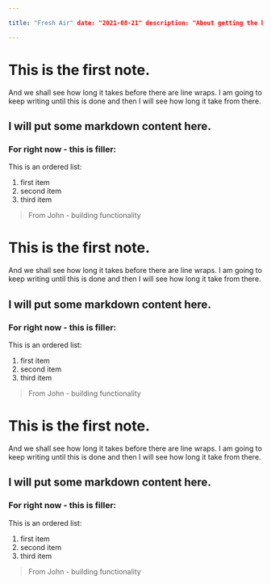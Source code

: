 ```yaml
---

title: "Fresh Air" date: "2021-08-21" description: "About getting the kids to go exercise" author: "John"

---
```


# This is the first note.

And we shall see how long it takes before there are line wraps. I am going to keep writing until
this is done and then I will see how long it take from there.

## I will put some markdown content here.

### For right now - this is filler:

This is an ordered list:

1. first item
1. second item
1. third item

> From John - building functionality

# This is the first note.

And we shall see how long it takes before there are line wraps. I am going to keep writing until
this is done and then I will see how long it take from there.

## I will put some markdown content here.

### For right now - this is filler:

This is an ordered list:

1. first item
1. second item
1. third item

> From John - building functionality

# This is the first note.

And we shall see how long it takes before there are line wraps. I am going to keep writing until
this is done and then I will see how long it take from there.

## I will put some markdown content here.

### For right now - this is filler:

This is an ordered list:

1. first item
1. second item
1. third item

> From John - building functionality

